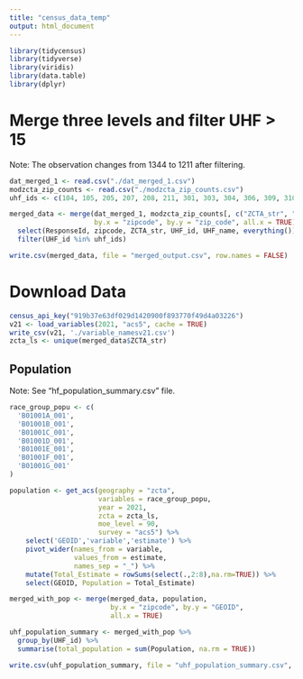 ```yaml
---
title: "census_data_temp"
output: html_document
---
```


```r
library(tidycensus)
library(tidyverse)
library(viridis)
library(data.table)
library(dplyr)
```

# Merge three levels and filter UHF > 15

Note: The observation changes from 1344 to 1211 after filtering.

```r
dat_merged_1 <- read.csv("./dat_merged_1.csv")
modzcta_zip_counts <- read.csv("./modzcta_zip_counts.csv")
uhf_ids <- c(104, 105, 205, 207, 208, 211, 301, 303, 304, 306, 309, 310, 401, 405, 407, 408, 501, 502)

merged_data <- merge(dat_merged_1, modzcta_zip_counts[, c("ZCTA_str", "zip_code")], 
                     by.x = "zipcode", by.y = "zip_code", all.x = TRUE) %>%
  select(ResponseId, zipcode, ZCTA_str, UHF_id, UHF_name, everything()) %>%
  filter(UHF_id %in% uhf_ids)

write.csv(merged_data, file = "merged_output.csv", row.names = FALSE)
```

# Download Data

```r
census_api_key("919b37e63df029d1420900f893770f49d4a03226")
v21 <- load_variables(2021, "acs5", cache = TRUE)
write_csv(v21, './variable_namesv21.csv')
zcta_ls <- unique(merged_data$ZCTA_str)
```

## Population

Note: See "hf_population_summary.csv" file.

```r
race_group_popu <- c(
  'B01001A_001',
  'B01001B_001',
  'B01001C_001',
  'B01001D_001',
  'B01001E_001',
  'B01001F_001',
  'B01001G_001'
)

population <- get_acs(geography = "zcta",
                      variables = race_group_popu,
                      year = 2021,
                      zcta = zcta_ls,
                      moe_level = 90,
                      survey = "acs5") %>%
    select('GEOID','variable','estimate') %>%
    pivot_wider(names_from = variable,
                values_from = estimate,
                names_sep = "_") %>%
    mutate(Total_Estimate = rowSums(select(.,2:8),na.rm=TRUE)) %>%
    select(GEOID, Population = Total_Estimate)

merged_with_pop <- merge(merged_data, population, 
                         by.x = "zipcode", by.y = "GEOID", 
                         all.x = TRUE)

uhf_population_summary <- merged_with_pop %>%
  group_by(UHF_id) %>%
  summarise(total_population = sum(Population, na.rm = TRUE))

write.csv(uhf_population_summary, file = "uhf_population_summary.csv", row.names = FALSE)
```

